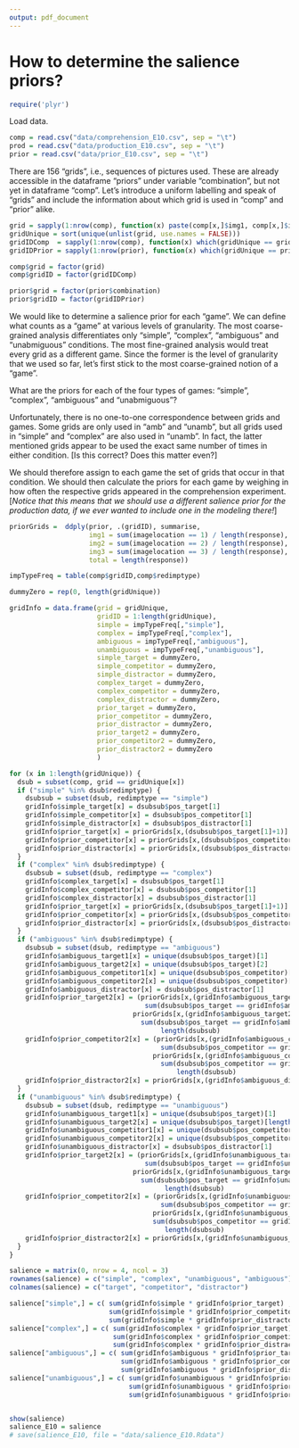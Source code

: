 ```yaml
---
output: pdf_document
---
```

How to determine the salience priors?
=====================================

```r
require('plyr')
```


Load data.

```r

comp = read.csv("data/comprehension_E10.csv", sep = "\t")
prod = read.csv("data/production_E10.csv", sep = "\t")
prior = read.csv("data/prior_E10.csv", sep = "\t")

```

There are 156 "grids", i.e., sequences of pictures used. These are already accessible in the dataframe "priors" under variable "combination", but not yet in dataframe "comp". Let's introduce a uniform labelling and speak of "grids" and include the information about which grid is used in "comp" and "prior" alike.


```r

grid = sapply(1:nrow(comp), function(x) paste(comp[x,]$img1, comp[x,]$img2, comp[x,]$img3, sep = " ", collapse = "" ))
gridUnique = sort(unique(unlist(grid, use.names = FALSE)))
gridIDComp  = sapply(1:nrow(comp), function(x) which(gridUnique == grid[x])[1] )
gridIDPrior = sapply(1:nrow(prior), function(x) which(gridUnique == prior[x,]$combination)[1] )

comp$grid = factor(grid)
comp$gridID = factor(gridIDComp)

prior$grid = factor(prior$combination)
prior$gridID = factor(gridIDPrior)

```

We would like to determine a salience prior for each "game". We can define what counts as a "game" at various levels of granularity. The most coarse-grained analysis differentiates only "simple", "complex", "ambiguous" and "unabmiguous" conditions. The most fine-grained analysis would treat every grid as a different game. Since the former is the level of granularity that we used so far, let's first stick to the most coarse-grained notion of a "game".

What are the priors for each of the four types of games: "simple", "complex", "ambiguous" and "unabmiguous"?

Unfortunately, there is no one-to-one correspondence between grids and games. Some grids are only used in "amb" and "unamb", but all grids used in "simple" and "complex" are also used in "unamb". In fact, the latter mentioned grids appear to be used the exact same number of times in either condition. [Is this correct? Does this matter even?]

We should therefore assign to each game the set of grids that occur in that condition. We should then calculate the priors for each game by weighing in how often the respective grids appeared in the comprehension experiment. [*Notice that this means that we should use a different salience prior for the production data, if we ever wanted to include one in the modeling there!*]

```r

priorGrids =  ddply(prior, .(gridID), summarise, 
                    img1 = sum(imagelocation == 1) / length(response),
                    img2 = sum(imagelocation == 2) / length(response),
                    img3 = sum(imagelocation == 3) / length(response),
                    total = length(response))

impTypeFreq = table(comp$gridID,comp$redimptype)

dummyZero = rep(0, length(gridUnique))

gridInfo = data.frame(grid = gridUnique,
                      gridID = 1:length(gridUnique),
                      simple = impTypeFreq[,"simple"],
                      complex = impTypeFreq[,"complex"],
                      ambiguous = impTypeFreq[,"ambiguous"],
                      unambiguous = impTypeFreq[,"unambiguous"],
                      simple_target = dummyZero,
                      simple_competitor = dummyZero,
                      simple_distractor = dummyZero,
                      complex_target = dummyZero,
                      complex_competitor = dummyZero,
                      complex_distractor = dummyZero,
                      prior_target = dummyZero,
                      prior_competitor = dummyZero,
                      prior_distractor = dummyZero,
                      prior_target2 = dummyZero,
                      prior_competitor2 = dummyZero,
                      prior_distractor2 = dummyZero
                      )

for (x in 1:length(gridUnique)) {
  dsub = subset(comp, grid == gridUnique[x])
  if ("simple" %in% dsub$redimptype) {
    dsubsub = subset(dsub, redimptype == "simple")
    gridInfo$simple_target[x] = dsubsub$pos_target[1]
    gridInfo$simple_competitor[x] = dsubsub$pos_competitor[1]
    gridInfo$simple_distractor[x] = dsubsub$pos_distractor[1]
    gridInfo$prior_target[x] = priorGrids[x,(dsubsub$pos_target[1]+1)]
    gridInfo$prior_competitor[x] = priorGrids[x,(dsubsub$pos_competitor[1]+1)]
    gridInfo$prior_distractor[x] = priorGrids[x,(dsubsub$pos_distractor[1]+1)]
  }
  if ("complex" %in% dsub$redimptype) {
    dsubsub = subset(dsub, redimptype == "complex")
    gridInfo$complex_target[x] = dsubsub$pos_target[1]
    gridInfo$complex_competitor[x] = dsubsub$pos_competitor[1]
    gridInfo$complex_distractor[x] = dsubsub$pos_distractor[1]
    gridInfo$prior_target[x] = priorGrids[x,(dsubsub$pos_target[1]+1)]
    gridInfo$prior_competitor[x] = priorGrids[x,(dsubsub$pos_competitor[1]+1)]
    gridInfo$prior_distractor[x] = priorGrids[x,(dsubsub$pos_distractor[1]+1)]
  }
  if ("ambiguous" %in% dsub$redimptype) {
    dsubsub = subset(dsub, redimptype == "ambiguous")
    gridInfo$ambiguous_target1[x] = unique(dsubsub$pos_target)[1]
    gridInfo$ambiguous_target2[x] = unique(dsubsub$pos_target)[2]
    gridInfo$ambiguous_competitor1[x] = unique(dsubsub$pos_competitor)[1]
    gridInfo$ambiguous_competitor2[x] = unique(dsubsub$pos_competitor)[2]
    gridInfo$ambiguous_distractor[x] = dsubsub$pos_distractor[1]
    gridInfo$prior_target2[x] = (priorGrids[x,(gridInfo$ambiguous_target1[x]+1)] * 
                                  sum(dsubsub$pos_target == gridInfo$ambiguous_target1[x]) + 
                               priorGrids[x,(gridInfo$ambiguous_target2[x]+1)] * 
                                 sum(dsubsub$pos_target == gridInfo$ambiguous_target2[x]) ) / 
                                      length(dsubsub)
    gridInfo$prior_competitor2[x] = (priorGrids[x,(gridInfo$ambiguous_competitor1[x]+1)] * 
                                      sum(dsubsub$pos_competitor == gridInfo$ambiguous_competitor1[x]) + 
                                    priorGrids[x,(gridInfo$ambiguous_competitor2[x]+1)] * 
                                      sum(dsubsub$pos_competitor == gridInfo$ambiguous_competitor2[x]) ) /
                                          length(dsubsub)
    gridInfo$prior_distractor2[x] = priorGrids[x,(gridInfo$ambiguous_distractor[x]+1)]
  }
  if ("unambiguous" %in% dsub$redimptype) {
    dsubsub = subset(dsub, redimptype == "unambiguous")
    gridInfo$unambiguous_target1[x] = unique(dsubsub$pos_target)[1]
    gridInfo$unambiguous_target2[x] = unique(dsubsub$pos_target)[length(unique(dsubsub$pos_target))]
    gridInfo$unambiguous_competitor1[x] = unique(dsubsub$pos_competitor)[1]
    gridInfo$unambiguous_competitor2[x] = unique(dsubsub$pos_competitor)[length(unique(dsubsub$pos_competitor))]
    gridInfo$unambiguous_distractor[x] = dsubsub$pos_distractor[1]
    gridInfo$prior_target2[x] = (priorGrids[x,(gridInfo$unambiguous_target1[x]+1)] * 
                                  sum(dsubsub$pos_target == gridInfo$unambiguous_target1[x]) + 
                               priorGrids[x,(gridInfo$unambiguous_target2[x]+1)] * 
                                 sum(dsubsub$pos_target == gridInfo$unambiguous_target2[x]) ) /
                                       length(dsubsub)
    gridInfo$prior_competitor2[x] = (priorGrids[x,(gridInfo$unambiguous_competitor1[x]+1)] * 
                                      sum(dsubsub$pos_competitor == gridInfo$unambiguous_competitor1[x]) + 
                                    priorGrids[x,(gridInfo$unambiguous_competitor2[x]+1)] * 
                                    sum(dsubsub$pos_competitor == gridInfo$unambiguous_competitor2[x]) ) /
                                       length(dsubsub)
    gridInfo$prior_distractor2[x] = priorGrids[x,(gridInfo$unambiguous_distractor[x]+1)]
  }
}

salience = matrix(0, nrow = 4, ncol = 3)
rownames(salience) = c("simple", "complex", "unambiguous", "ambiguous")
colnames(salience) = c("target", "competitor", "distractor")

salience["simple",] = c( sum(gridInfo$simple * gridInfo$prior_target) ,
                         sum(gridInfo$simple * gridInfo$prior_competitor) ,
                         sum(gridInfo$simple * gridInfo$prior_distractor) ) / sum(gridInfo$simple)
salience["complex",] = c( sum(gridInfo$complex * gridInfo$prior_target) ,
                          sum(gridInfo$complex * gridInfo$prior_competitor) ,
                          sum(gridInfo$complex * gridInfo$prior_distractor) ) / sum(gridInfo$simple)
salience["ambiguous",] = c( sum(gridInfo$ambiguous * gridInfo$prior_target2) ,
                            sum(gridInfo$ambiguous * gridInfo$prior_competitor2) ,
                            sum(gridInfo$ambiguous * gridInfo$prior_distractor2) ) / sum(gridInfo$ambiguous)
salience["unambiguous",] = c( sum(gridInfo$unambiguous * gridInfo$prior_target2) ,
                              sum(gridInfo$unambiguous * gridInfo$prior_competitor2) ,
                              sum(gridInfo$unambiguous * gridInfo$prior_distractor2) ) / sum(gridInfo$unambiguous)


show(salience)
salience_E10 = salience
# save(salience_E10, file = "data/salience_E10.Rdata")
```



